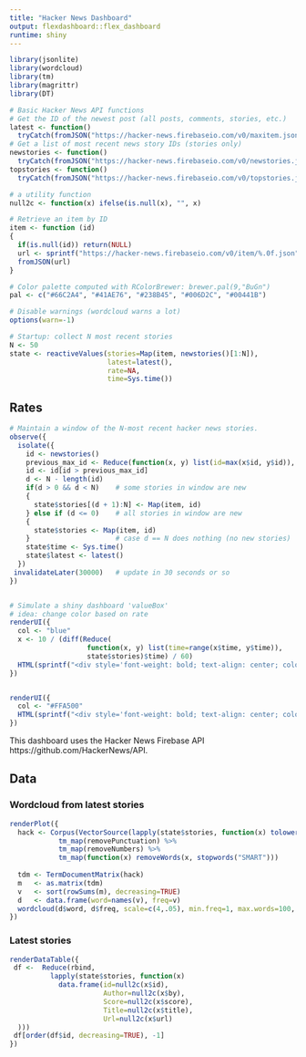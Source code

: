 ```yaml
---
title: "Hacker News Dashboard"
output: flexdashboard::flex_dashboard
runtime: shiny
---
```



```r
library(jsonlite)
library(wordcloud)
library(tm)
library(magrittr)
library(DT)

# Basic Hacker News API functions
# Get the ID of the newest post (all posts, comments, stories, etc.)
latest <- function() 
  tryCatch(fromJSON("https://hacker-news.firebaseio.com/v0/maxitem.json"), error=function(e) Inf)
# Get a list of most recent news story IDs (stories only)
newstories <- function() 
  tryCatch(fromJSON("https://hacker-news.firebaseio.com/v0/newstories.json"), error=function(e) c())
topstories <- function() 
  tryCatch(fromJSON("https://hacker-news.firebaseio.com/v0/topstories.json"), error=function(e) c())

# a utility function
null2c <- function(x) ifelse(is.null(x), "", x)

# Retrieve an item by ID
item <- function (id) 
{
  if(is.null(id)) return(NULL)
  url <- sprintf("https://hacker-news.firebaseio.com/v0/item/%.0f.json", id)
  fromJSON(url)
}

# Color palette computed with RColorBrewer: brewer.pal(9,"BuGn")
pal <- c("#66C2A4", "#41AE76", "#238B45", "#006D2C", "#00441B")

# Disable warnings (wordcloud warns a lot)
options(warn=-1)

# Startup: collect N most recent stories
N <- 50
state <- reactiveValues(stories=Map(item, newstories()[1:N]),
                        latest=latest(),
                        rate=NA,
                        time=Sys.time())
```

Rates {data-width=200}
-------------------------------------------------------------------------------
```r
# Maintain a window of the N-most recent hacker news stories.
observe({
  isolate({
    id <- newstories()
    previous_max_id <- Reduce(function(x, y) list(id=max(x$id, y$id)), state$stories)$id
    id <- id[id > previous_max_id]
    d <- N - length(id)
    if(d > 0 && d < N)    # some stories in window are new
    {
      state$stories[(d + 1):N] <- Map(item, id)
    } else if (d <= 0)    # all stories in window are new
    {
      state$stories <- Map(item, id)
    }                     # case d == N does nothing (no new stories)
    state$time <- Sys.time()
    state$latest <- latest()
  })
 invalidateLater(30000)   # update in 30 seconds or so
})


# Simulate a shiny dashboard 'valueBox'
# idea: change color based on rate
renderUI({
  col <- "blue"
  x <- 10 / (diff(Reduce(
                   function(x, y) list(time=range(x$time, y$time)), 
                   state$stories)$time) / 60)
  HTML(sprintf("<div style='font-weight: bold; text-align: center; color: white; background-color: %s; font-size: 32px;'>%.2f stories  / minute</div>", col, x))
})


renderUI({
  col <- "#FFA500"
  HTML(sprintf("<div style='font-weight: bold; text-align: center; color: white; background-color: %s; font-size: 32px;'>%.2f total posts / minute</div>", col, state$rate))
})
```

This dashboard uses the Hacker News Firebase API https://github.com/HackerNews/API.

Data
-------------------------------------------------------------------------------
### Wordcloud from latest stories
```r
renderPlot({
  hack <- Corpus(VectorSource(lapply(state$stories, function(x) tolower(x$title)))) %>%
            tm_map(removePunctuation) %>%
            tm_map(removeNumbers) %>%
            tm_map(function(x) removeWords(x, stopwords("SMART")))
  
  tdm <- TermDocumentMatrix(hack)
  m   <- as.matrix(tdm)
  v   <- sort(rowSums(m), decreasing=TRUE)
  d   <- data.frame(word=names(v), freq=v)
  wordcloud(d$word, d$freq, scale=c(4,.05), min.freq=1, max.words=100, colors=pal)
})
```

### Latest stories

```r
renderDataTable({
 df <-  Reduce(rbind,
          lapply(state$stories, function(x) 
            data.frame(id=null2c(x$id),
                       Author=null2c(x$by),
                       Score=null2c(x$score),
                       Title=null2c(x$title),
                       Url=null2c(x$url)
  )))
 df[order(df$id, decreasing=TRUE), -1]
})
```


